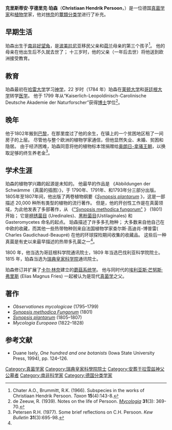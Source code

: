 {{Infobox scientist
|name              = 克里斯蒂安·亨德里克·珀森
|image             = Christiaan_Hendrik_Persoon.jpg
|image_size        = 
|caption           = 
|birth_date        = 1761年
|birth_place       = [[南非|南非]][[好望角|好望角]]
|death_date = 1836年
|death_place       = 巴黎
|residence         = [[荷兰|荷兰]]，[[哥廷根|哥廷根]]，[[巴黎|巴黎]]
|citizenship       = 
|nationality       = 
|ethnicity         = 
|fields            = [[真菌学|真菌学]]，[[分类学|分类学]]
|workplaces        = 
|alma_mater        = 
|doctoral_advisor  = 
|academic_advisors = 
|doctoral_students = 
|notable_students  = 
|known_for         = 建立真菌分类学
|author_abbrev_bot = Pers.
|author_abbrev_zoo = 
|influences        = 
|influenced        = 
|awards            = 
|religion          = 
|signature         =  <!--(filename only)-->
|footnotes         = 
}}

'''克里斯蒂安·亨德里克·珀森'''（'''Christiaan Hendrik Persoon'''，{{bd|1761年|2月1日|1836年|11月16日|Persoon, Christiaan Hendrik}}）是一位德国[[真菌学|真菌学家]]和[[植物学|植物学]]家，他对[[卡尔·林奈|林奈]]的[[蕈類|蕈類]][[生物分类学|分类学]]进行了补充。

== 早期生活 ==
珀森出生于[[南非|南非]][[好望角|好望角]]，是[[波美拉尼亚|波美拉尼亚]]移民父亲和[[荷兰|荷兰]]母亲的第三个孩子<ref>Chater A.O., Brummitt, R.K. (1966). Subspecies in the works of Christiaan Hendrik Persoon. ''Taxon'' '''15'''(4):143-8.</ref>。 他的母亲在他出生后不久就去世了； 十三岁时，他的父亲（一年后去世）将他送到欧洲接受教育。

== 教育 ==
珀森最初在[[哈雷-维滕贝格大学|哈雷大学]]学习[[神学|神学]]，22 岁时（1784 年）珀森在[[莱顿大学|莱顿大学]]和[[哥廷根大学|哥廷根大学]]转学[[医学|医学]]。 他于 1799 年从“Kaiserlich-Leopoldinisch-Carolinische Deutsche Akademie der Naturforscher”获得[[博士|博士]]学位<ref>de Zeeuw, R. (1939). Notes on the life of Persoon. ''[[Mycologia|Mycologia]]'' '''31'''(3): 369-70.</ref>。 

== 晚年 ==
他于1802年搬到[[巴黎|巴黎]]，在那里度过了他的余生，在镇上的一个贫困地区租了一间房子的上层。 尽管他与整个欧洲的植物学家通信，但他显然失业、未婚、贫困和隐居。 由于经济困难，珀森同意将他的植物标本馆捐赠给[[奥朗日-拿骚王朝|奥朗日-拿骚王朝]]，以换取足够的终生养老金<ref>Petersen R.H. (1977). Some brief reflections on C.H. Persoon. ''Kew Bulletin'' '''31'''(3):695-98.</ref>。

== 学术生涯 ==
珀森的植物学兴趣的起源是未知的。 他最早的作品是 《Abbildungen der Schwämme（真菌的插图）》，于 1790年、1791年、和1793年分三部分出版。1805年至1807年间，他出版了两卷植物纲要《[http://bibdigital.rjb.csic.es/spa/Volumenes.php?Libro=373 ''Synopsis plantarum''] {{Wayback|url=http://bibdigital.rjb.csic.es/spa/Volumenes.php?Libro=373 |date=20110520195353 }}》，这是一部描述 20,000 种所有类型的植物的流行著作。 但是，他的开创性工作是在真菌领域，为此他发表了多部著作，从 《[http://gallica.bnf.fr/ark:/12148/bpt6k97341x "Synopsis methodica fungorum"] {{Wayback|url=http://gallica.bnf.fr/ark:/12148/bpt6k97341x |date=20211207173826 }}》 (1801) 开始； 它是[[柄锈菌目|柄锈菌目]] (Uredinales)、[[黑粉菌目|黑粉菌目]](Ustilaginales) 和Gasteromycetes 命名的起点。 珀森描述了许多多孔物种； 大多数来自他自己在中欧的收藏，而其他一些热带物种则来自法国植物学家查尔斯·高迪肖-博普雷( Charles Gaudichaud-Beaupré) 在他的环球探险期间收集的收藏品。 这些后一种真菌是有史以来最早描述的热带多孔菌之一<ref name="Ryvarden 1973"/>。

1800 年，他当选为哥廷根科学院通讯院士，1809 年当选巴伐利亚科学院院士。1815 年，珀森当选为[[瑞典皇家科学院|瑞典皇家科学院]]通讯院士。

珀森修订并扩展了[[卡尔·林奈|卡尔·林奈]]建立的[[真菌分类表|蘑菇系统学]]。 他与同时代的[[埃利亚斯·芒努斯·弗里斯|埃利亚斯·芒努斯·弗里斯]] (Elias Magnus Fries) 一起被认为是现代[[真菌学|真菌学]]之父。

{{botanist|Pers.|克里斯蒂安·亨德里克·珀森}}

== 著作 ==
* ''Observationes mycologicae'' (1795–1799)
* [http://gallica.bnf.fr/ark:/12148/bpt6k97341x ''Synopsis methodica Fungorum''] {{Wayback|url=http://gallica.bnf.fr/ark:/12148/bpt6k97341x |date=20211207173826 }} (1801)
* [http://bibdigital.rjb.csic.es/spa/Volumenes.php?Libro=373 ''Synopsis plantarum''] {{Wayback|url=http://bibdigital.rjb.csic.es/spa/Volumenes.php?Libro=373 |date=20110520195353 }} (1805–1807)
* ''Mycologia Europaea'' (1822–1828)

== 参考文献 ==
* Duane Isely, ''One hundred and one botanists'' (Iowa State University Press, 1994), pp. 124–126.
{{Reflist|refs=

<ref name="Ryvarden 1973">{{cite journal |author=Ryvarden, Leif |year=1973 |title=Type studies in the Polyporaceae–I. Tropical species described by C. H. Person |journal=Persoonia |volume=7 |issue=2 |pages=305–312 |url=http://www.cybertruffle.org.uk/cyberliber/61056/0007/002/0305.htm |access-date=2021-11-25 |archive-date=2021-11-25 |archive-url=https://web.archive.org/web/20211125014230/http://www.cybertruffle.org.uk/cyberliber/61056/0007/002/0305.htm |dead-url=no }}</ref>

}}


{{Authority control}}
{{DEFAULTSORT:Persoon, Christiaan Hendrik}}

[[Category:真菌学家|Category:真菌学家]]
[[Category:瑞典皇家科學院院士|Category:瑞典皇家科學院院士]]
[[Category:安葬于拉雪兹神父公墓者|Category:安葬于拉雪兹神父公墓者]]
[[Category:南非科学家|Category:南非科学家]]
[[Category:德国分类学家|Category:德国分类学家]]